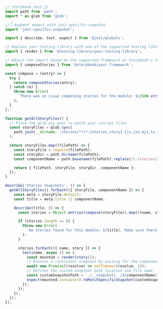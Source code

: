 ```js
// storybook.test.js
import path from 'path';
import * as glob from 'glob';

//👇 Augment expect with jest-specific-snapshot
import 'jest-specific-snapshot';

import { describe, test, expect } from '@jest/globals';

// Replace your-testing-library with one of the supported testing libraries (e.g., react, vue)
import { render } from '@testing-library/your-testing-library';

// Adjust the import based on the supported framework or Storybook's testing libraries (e.g., react, vue3)
import { composeStories } from '@storybook/your-framework';

const compose = (entry) => {
  try {
    return composeStories(entry);
  } catch (e) {
    throw new Error(
      `There was an issue composing stories for the module: ${JSON.stringify(entry)}, ${e}`,
    );
  }
};

function getAllStoryFiles() {
  // Place the glob you want to match your stories files
  const storyFiles = glob.sync(
    path.join(__dirname, 'stories/**/*.{stories,story}.{js,jsx,mjs,ts,tsx}'),
  );

  return storyFiles.map((filePath) => {
    const storyFile = require(filePath);
    const storyDir = path.dirname(filePath);
    const componentName = path.basename(filePath).replace(/\.(stories|story)\.[^/.]+$/, '');

    return { filePath, storyFile, storyDir, componentName };
  });
}

describe('Stories Snapshots', () => {
  getAllStoryFiles().forEach(({ storyFile, componentName }) => {
    const meta = storyFile.default;
    const title = meta.title || componentName;

    describe(title, () => {
      const stories = Object.entries(compose(storyFile)).map(([name, story]) => ({ name, story }));

      if (stories.length <= 0) {
        throw new Error(
          `No stories found for this module: ${title}. Make sure there is at least one valid story for this module.`,
        );
      }

      stories.forEach(({ name, story }) => {
        test(name, async () => {
          const mounted = render(story());
          // Ensures a consistent snapshot by waiting for the component to render by adding a delay of 1 ms before taking the snapshot.
          await new Promise((resolve) => setTimeout(resolve, 1));
          // Defines the custom snapshot path location and file name
          const customSnapshotPath = `./__snapshots__/${componentName}.test.js.snap`;
          expect(mounted.container).toMatchSpecificSnapshot(customSnapshotPath);
        });
      });
    });
  });
});
```
